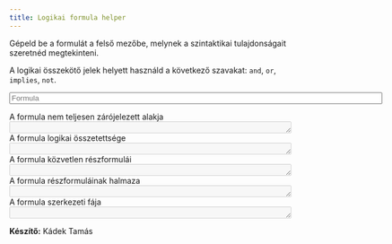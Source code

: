```yaml
---
title: Logikai formula helper
---
```


<form>
Gépeld be a formulát a felső mezőbe, melynek a szintaktikai tulajdonságait
szeretnéd megtekinteni.

A logikai összekötő jelek helyett használd a következő szavakat: `and`, `or`,
`implies`, `not`.

<input class="form-control" onkeyup="getProperties(this.value)" name="input" size="80" placeholder="Formula"/> 

<div class="form-group">
<label for="output1">A formula nem teljesen zárójelezett alakja</label>
<textarea disabled class="form-control" cols="60" rows="1" name="output1" id="output1"></textarea>
</div>

<div class="form-group">
<label for="output2">A formula logikai összetettsége</label>
<textarea disabled class="form-control" cols="60" rows="1" name="output2" id="output2"></textarea>
</div>

<div class="form-group">
<label for="output3">A formula közvetlen részformulái</label>
<textarea disabled class="form-control" cols="60" rows="1" name="output3" id="output3"></textarea> 
</div>

<div class="form-group">
<label for="output4">A formula részformuláinak halmaza</label>
<textarea disabled class="form-control" cols="60" rows="1" name="output4" id="output4"></textarea> 
</div>

<div class="form-group">
<label for="output5">A formula szerkezeti fája</label>
<textarea disabled class="form-control" cols="60" rows="1" name="output5" id="output5"></textarea> 
</div>
</form>

<script type="text/javascript" src="logika.js"></script>

**Készítő:** Kádek Tamás
